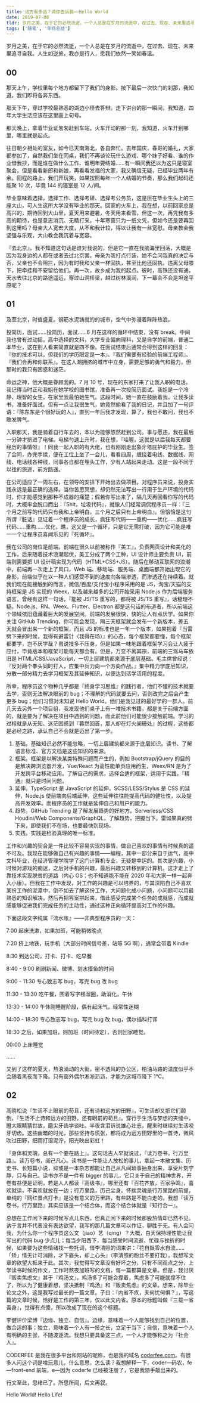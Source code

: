 ```yaml
---
title: 远方有多远？请你告诉我——Hello World
date: 2019-07-08
tldr: 岁月之美，在于它的必然流逝，一个人总是在岁月的流逝中，在过去、现在、未来里追寻自我。人生如逆旅，我亦是行人，愿我们一笑依然如春温。
tags: ['随笔', '年终总结']
---
```


岁月之美，在于它的必然流逝，一个人总是在岁月的流逝中，在过去、现在、未来里追寻自我。人生如逆旅，我亦是行人，愿我们依然一笑如春温。

## 00

那天上午，学校里每个地方都留下了我们的身影。按下最后一次快门的刹那，我知道，我们即将各奔东西。

那天下午，穿过学校最熟悉的湖边小径去答辩。走下讲台的那一瞬间，我知道，四年大学生活应该在这里画上句号。

那天晚上，拿着毕业证匆匆赶到车站。火车开动的那一刻，我知道，火车开到哪里，哪里就是起点。

往日朝夕相处的室友，如今已天南海北，各自奔忙。去年国庆，春哥的婚礼，大家都参加了，自然我们坐在同桌，我们不再谈论玩什么游戏、哪个妹子好看、谁的作业借我抄，而是谁在做什么工作、谁明年要结婚……有一瞬间我还以为这只是寝室聚会，但是看看新郎和新娘，再看看发福的大家，我又确信无疑，已经毕业两年有余。回程的路上，我们开玩笑，如果按照每年一个人结婚的节奏，那么我们起码还能聚 10 次，毕竟 144 的寝室是 12 人/间。

毕业意味着选择，选择工作、选择考研、选择考公务员，这是压在毕业生头上的三座大山，可人生这所大学没有毕业的那天。回家的火车上，我在想，以前回家总是高兴的，期待回到大山里，夏天用来避暑，冬天用来看雪。但这一次，再凭我有多高的期待，也是意志消沉、无精打采，十年寒窗只为一纸文凭，但如今还是要再回到这里吗？母亲大人宽宏大度，从不和我计较，得以让我有一丝宽慰。母亲教会我坚强与乐观，大山教会我沉着与宽容。

『去北京』。我不知道这句话是谁对我说的，但是它一直在我脑海里回荡，大概是因为我身边的人都在或者去过北京罢。母亲为我打点行装，她不会问我真的决定与否，父亲也不会阻拦，因为有时我和父亲一样固执，甚至比他还固执。违离父母膝下，把牵挂和不安留给他们。再一次，故乡成为我的起点。彼时，高铁还没有通，天水去往北京的路途遥远，穿过山洞桥梁，越过树林溪涧，下一幕会不会是坦途平原呢？

## 01

及至北京，时值盛夏。钢筋水泥铸就的的城市，空气中弥漫着阵阵热浪。

投简历，面试……投简历，面试……6 月在这样的循环中结束，没有 break。中间我也曾有过动摇，高中选择的文科，大学专业偏向理科，又是自学的前端，普通二本毕业，这在别人看来简直就是四不像。在面试结束后通常会得到这样的回复：『你的技术可以，但我们的学历限定是一本』、『我们需要有经验的前端工程师』、『我们会再和你联系』。在这人潮拥挤的城市中立身，需要足够的勇气和毅力，但那时的我只有困惑和迷茫。

命运之神，他大概是眷顾我的。7 月 10 号，现在的东家打来了让我入职的电话。我记得当时正和我姐在她学校的图书馆，准备再一次投简历面试。我姐是一个冷静、理智的女生，在家里我最怕她生气。这段时间，她一直在鼓励着我，让我多读书，准备好面试。但有一点让我很生气，她竟然偷看了我的日记，并且加了一句评语：『陈东东是个很好玩的人』，直到一年后我才发现，算了，我也不敢问，我也不敢发脾气。

入职那天，我是骑着自行车去的，本以为能够悠然赶到公司。事与愿违，我在最后一分钟才挤进了电梯。电梯匀速上升时，我在想，『哇喔，这就是以后我每天都要经历的事情呀』！同我一起入职的有大佬，也有刚刚走出象牙塔庇护的毕业生。签了合同，办完手续，便在工位上坐了一会儿，看看四周，缠绕着电线、数据线、网线、电话线各种线，同事各自都在埋头工作，少有人站起来走动。这是一段不同于以往的旅途，前方路遥。

在公司适应了一周左右，在领导的安排下开始出去做项目。对程序员来说，投身实践永远是最正确的选择。当你苦思冥想，却仍然无法写出一行用于生产环境的代码时，你才能感觉到那种不成器的痛楚；假若你写出来了，隔几天再回看你写的代码时，大概率会脱口而出：『Shit，垃圾代码』，就像人们经常调侃程序员一样：『三个月之前写的代码只有我和上帝明白，三个月之后只有上帝明白』。但恰恰是这句所谓『脏话』见证着一个程序员的成长，疯狂写代码——重构——优化……疯狂写代码……重构……优化，瞧，这又是一个循环，只是它无需打破，因为它可能是唯一一个让程序员喜闻乐见的『死循环』。

我在公司的岗位是前端。前端在很久以前被称作『美工』，负责网页设计和美化的工作，后来随着技术浪潮起伏，美工分成了两个工种，UI 设计师主要负责 UI，前端则需要把 UI 设计稿实现为代码（HTML+CSS+JS）。随后在移动互联网的浪潮中，前端再一次走上了风口，Web 端、移动端、服务端、桌面端都开始出现它的身影，前端似乎在以一种人们感受不到的速度向各端渗透，而渗透还在持续着。就我们现在能接触到的而言，微信/百度/支付宝小程序采用的是 JS，淘宝/天猫的支持框架是 JS 实现的 Weex，以及越来越多的公司开始采用 Node.js 作为后端服务语言。曾经有这样一句话，『能被 JS/TS 重写的，都将被 JS/TS 重写』，话糙理不糙。Node.js、RN、Weex、Flutter、Electron 都是这句话的布道者，所以前端这个领域依旧蕴藏着巨大的发展空间。前端的发展很快，快的让人有点厌学。如果你关注 GitHub Trending，你可能会发现，隔三天框架就会发布一个新版本，差五天就会冒出来一个新的框架，而且 JS 的标准也是一年一个版本，如果抱着『当雷劈下来的时候，我得有避雷针（我得在场）』的心态，每个框架都要懂，每个框架都要学，岂不厌学哉？虽说技多不压身，但是如果一味地跟着框架学习会让人疲于应付，毕竟版本和框架可能每天都会有。但是，万变不离其宗，前端的三驾马车依旧是 HTML/CSS/JavaScript，一切上层建筑都来源于底层基础。毛主席曾经说：『反对两个拳头同时打人，应集中兵力向一个方向作战。』集中精力学底层知识，分散一部分精力去学习框架及其延伸知识，以便达到活学活用的程度。

所幸，程序员这个物种几乎都是『终身学习思维』的践行者，他们不懂的技术就要去学，否则无法解决眼前的 bug；不理解的代码就要去问，否则改完之后会产生更多 bug；他们习惯对未知说 Hello World。他们是我见过的最好学的一群人。前几天去另外一个项目组，我发现他们桌子上有一堆技术书籍，都是关于前端方面的，就是要为了解决在项目中遇到的问题，而此前他们可能很少接触前端。学习的过程就是从无知、迷茫困惑到『暮然回首，那人却在灯火阑珊处』的过程，这些都是必经之路，承认自己不会就是迈出了第一步。

1. 基础。基础知识必然不能忽略，一切上层建筑都来源于底层知识。读书、了解语言标准、官方文档是这些知识的来源。
2. 框架。框架是以解决某类特殊问题而产生的，例如 Bootstrap/jQuery 的目的是解决跨浏览器开发，Vue/React 为高性能单页应用而生，Weex/RN 是为了开发跨平台移动应用。了解自己的需求，选择合适的框架，运用于实践，『精通』就只是时间问题。
3. 延伸。TypeScript 是 JavaScript 的延伸，SCSS/LESS/Stylus 是 CSS 的延伸，Node.js 使前端向后端延伸，这些延伸往往能提高代码的健壮性，以及提高开发效率。而程序员的工作就是延伸自己和用户的能力。
4. 趋势。GitHub Trending 是了解发展趋势的好地方。Serverless/CSS Houdini/Web Components/GraphQL，了解趋势，把握当下。雷如果真的劈下来，即使我们不在场，也要最快到现场。
5. 实践。实践是检验真理的唯一标准。

工作和兴趣的契合是一件比较不容易实现的事情，做自己喜欢的事情有时候真的遥不可及。我现在能够做自己有兴趣的事情——编程，其中一部分来自于运气，高中文科毕业，在经济管理学院学了这门计算机专业，无疑是幸运的。其次是兴趣，小时候对游戏的痴迷，之后对手机的兴趣，最后兴趣又转移到的计算机，这才走上了靠技术实现脱贫的道路（内心 OS：也不知道能不能在 2020 年和大家一样一起奔入小康）。但我在工作中发现，对工作的兴趣是可以培养的，与其深陷自己不喜欢某份工作的泥潭中，倒不如去了解这份工作，大问题化成小问题，小问题可以用最熟悉的知识解决，然后再把答案拼起来，借此感受完成某个任务的成就感，而成就感能够促进我们完成任务的主动性，通过这种正向循环提高对工作的兴趣。

下面这段文字纯属『流水账』——非典型程序员的一天：

7:00 起床洗漱，如果加班，可能稍微晚点

7:20 挤上地铁，玩手机（大部分时间信号差，站等 5G 啊），通常会带着 Kindle

8:30 到达公司，打卡、打卡、吃早餐

8:40 - 9:00 刷刷新闻、微博、划水摸鱼的时间

9:00 - 11:30 专心致志写 bug，写完 bug 改 bug

11:30 - 13:30 吃午餐，围着写字楼溜圈，助消化，午休

13:30 - 14:00 午休刚睡醒阶段，偶有起床气，经常性迷糊

14:00 - 18:30 专心致志写 bug，写完 bug 改 bug，偶尔插科打诨

18:30 之后，如果加班，则加班（时间待定），否则回家睡觉。

00:00 上床睡觉

……

又到了这样的夏天，热浪涌动的大街，密不透风的办公区，柏油马路的温度似乎不会随着黑夜而下降。只有窗外偶尔淅淅沥沥，才能为这城市降下 1℃。

## 02

高晓松说『生活不止眼前的苟且，还有诗和远方的田野』，可生活却又把它们颠倒，『生活不止诗和远方的田野，还有眼前的苟且』。穿行于生活与梦想的夹缝中，瞪大眼睛猜世故，磨尖牙齿学谈吐。半夜含泪诉说雄心壮志，醒来时继续对生活咬牙切齿。这些幽暗的时光，那些坚持与慌张，都将成为远方田野里的一首诗，微风吹过田野，细雨打湿泥泞，阳光映出彩虹！

『身体和灵魂，总有一个要在路上』。这句话古人早就说过，『读万卷书，行万里路』。读万卷书，阅己凡心。读书是一件能让人放松的事儿，拿起一本散文集、历史书、长短篇小说，抑或是一本杂志都能让自己从凡间琐事抽身出来，享受片刻宁静，只与自己。读书亦不是一件有 bigger 的事儿，它只关于自己的精神世界，开卷有益便是证明，若是人人都读『高级书』，哪里还有『百花齐放，百家争鸣』，喜欢就读，不喜欢就放在一边；行万里路，历己尘身。怀揣灵魂是行万里路的前提，单纯的『网红景点打卡』是没有意义的万里路，有些路是不能白走的。我想『读万卷书，行万里路』其实应该是一个结合体，而这个结合体就是『知行合一』。

总想在工作闲下来的时候写点儿东西，但真正闲下来的时候那股热情却已然不见。讷于言并不代表没有表达欲望，我写的那几篇文章可以作证，聊胜于无。有人会问我，为什么你一个程序员这么文（jiao）艺（qing）？大概，白天保持理性能让我写出的代码 bug 少点儿；每当夕阳西下，每当感受时间流逝、忙碌与挫折的时候，如果要为这些情绪找一些托词，借李清照的词来讲：『花自飘零水自流……「矫」情无计可消除，才下眉头，却上心头』（李清照的粉丝不要打我），我想写文章的欲望大抵来于此。其次，我觉得写文章没有好坏之分，只有不同观点之分，上学读书时候的作文，工作时熬夜加班写的文档，每一篇都算是文章。但是，我讨厌『贩卖焦虑文』甚于『鸡汤文』，鸡汤多了可能会撑着，焦虑多了可能就撑不住了，所以为了健康着想，坚决抵制『鸡汤』和『贩卖焦虑』的文章。想来，除毕业论文之外，这是我写过最长的一篇文章。子曰：『内省不疚，夫何忧何惧？』，写这篇的文章时候，恰好是工作的第三年，仅以此文内省。原本的标题叫做『三载一省吾身』，觉得有点傻，所以改成了现在的这个标题。

李健评价梁博『边缘、独立、自信』。边缘，意味着一个人能够找到自己的位置，做合适的事；独立，意味着一个人有一技之长，立足于当下；自信，意味着一个人有明确的主张，不随波逐流。我想只要具备这三点，一个人才能够称之为『社会人』。

CODERFEE 是我在很多平台和网站的昵称，也是我的域名 [coderfee.com](/)。有很多人问这个词是啥玩意儿，什么意思，怎么读？我想解释一下，coder—码农，fe—front-end 前端，e—因为 coderfe 已经被注册了，它是我随手敲出来的。

行文至此，思绪已了。所思所闻，后文再叙。

Hello World! Hello Life!
